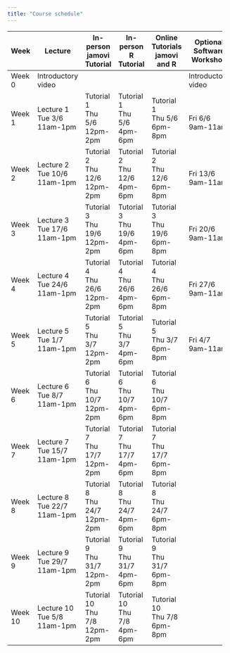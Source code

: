 ```yaml
---
title: "Course schedule"
---
```


+---------+--------------------+---------------------------+----------------------+----------------------+----------------------------+
| Week    | Lecture            | In-person jamovi Tutorial | In-person R Tutorial | Online Tutorials\    | Optional Software Workshop |
|         |                    |                           |                      | jamovi and R         |                            |
+=========+====================+===========================+======================+======================+============================+
| Week 0  | Introductory video |                           |                      |                      | Introductory video         |
+---------+--------------------+---------------------------+----------------------+----------------------+----------------------------+
| Week 1  | Lecture 1\         | Tutorial 1\               | Tutorial 1\          | Tutorial 1\          | \                          |
|         | Tue 3/6\           | Thu 5/6\                  | Thu 5/6\             | Thu 5/6\             | Fri 6/6\                   |
|         | 11am-1pm           | 12pm-2pm                  | 4pm-6pm              | 6pm-8pm              | 9am-11am                   |
+---------+--------------------+---------------------------+----------------------+----------------------+----------------------------+
| Week 2  | Lecture 2\         | Tutorial 2\               | Tutorial 2\          | Tutorial 2\          | \                          |
|         | Tue 10/6\          | Thu 12/6\                 | Thu 12/6\            | Thu 12/6\            | Fri 13/6\                  |
|         | 11am-1pm           | 12pm-2pm                  | 4pm-6pm              | 6pm-8pm              | 9am-11am                   |
+---------+--------------------+---------------------------+----------------------+----------------------+----------------------------+
| Week 3  | Lecture 3\         | Tutorial 3\               | Tutorial 3\          | Tutorial 3\          | \                          |
|         | Tue 17/6\          | Thu 19/6\                 | Thu 19/6\            | Thu 19/6\            | Fri 20/6\                  |
|         | 11am-1pm           | 12pm-2pm                  | 4pm-6pm              | 6pm-8pm              | 9am-11am                   |
+---------+--------------------+---------------------------+----------------------+----------------------+----------------------------+
| Week 4  | Lecture 4\         | Tutorial 4\               | Tutorial 4\          | Tutorial 4\          | \                          |
|         | Tue 24/6\          | Thu 26/6\                 | Thu 26/6\            | Thu 26/6\            | Fri 27/6\                  |
|         | 11am-1pm           | 12pm-2pm                  | 4pm-6pm              | 6pm-8pm              | 9am-11am                   |
+---------+--------------------+---------------------------+----------------------+----------------------+----------------------------+
| Week 5  | Lecture 5\         | Tutorial 5\               | Tutorial 5\          | Tutorial 5\          | \                          |
|         | Tue 1/7\           | Thu 3/7\                  | Thu 3/7\             | Thu 3/7\             | Fri 4/7\                   |
|         | 11am-1pm           | 12pm-2pm                  | 4pm-6pm              | 6pm-8pm              | 9am-11am                   |
+---------+--------------------+---------------------------+----------------------+----------------------+----------------------------+
| Week 6  | Lecture 6\         | Tutorial 6\               | Tutorial 6\          | Tutorial 6\          |                            |
|         | Tue 8/7\           | Thu 10/7\                 | Thu 10/7\            | Thu 10/7\            |                            |
|         | 11am-1pm           | 12pm-2pm                  | 4pm-6pm              | 6pm-8pm              |                            |
+---------+--------------------+---------------------------+----------------------+----------------------+----------------------------+
| Week 7  | Lecture 7\         | Tutorial 7\               | Tutorial 7\          | Tutorial 7\          |                            |
|         | Tue 15/7\          | Thu 17/7\                 | Thu 17/7\            | Thu 17/7\            |                            |
|         | 11am-1pm           | 12pm-2pm                  | 4pm-6pm              | 6pm-8pm              |                            |
+---------+--------------------+---------------------------+----------------------+----------------------+----------------------------+
| Week 8  | Lecture 8\         | Tutorial 8\               | Tutorial 8\          | Tutorial 8\          |                            |
|         | Tue 22/7\          | Thu 24/7\                 | Thu 24/7\            | Thu 24/7\            |                            |
|         | 11am-1pm           | 12pm-2pm                  | 4pm-6pm              | 6pm-8pm              |                            |
+---------+--------------------+---------------------------+----------------------+----------------------+----------------------------+
| Week 9  | Lecture 9\         | Tutorial 9\               | Tutorial 9\          | Tutorial 9\          |                            |
|         | Tue 29/7\          | Thu 31/7\                 | Thu 31/7\            | Thu 31/7\            |                            |
|         | 11am-1pm           | 12pm-2pm                  | 4pm-6pm              | 6pm-8pm              |                            |
+---------+--------------------+---------------------------+----------------------+----------------------+----------------------------+
| Week 10 | Lecture 10\        | Tutorial 10\              | Tutorial 10\         | Tutorial 10\         |                            |
|         | Tue 5/8\           | Thu 7/8\                  | Thu 7/8\             | Thu 7/8\             |                            |
|         | 11am-1pm           | 12pm-2pm                  | 4pm-6pm              | 6pm-8pm              |                            |
+---------+--------------------+---------------------------+----------------------+----------------------+----------------------------+
   